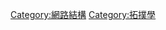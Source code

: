 {{Navbox
|name       = 網路拓撲
|title      = [[網路拓撲]]
|above      = 安排[[電腦網路]]的數據[[鏈結]]和[[节点_(电信网络)|節點]]
|state      = {{{state|expanded}}}
|listclass  = hlist

|list2  = 
* [[匯流排拓樸]]
* [[星型網|星狀拓撲]]
* [[環狀拓撲]]
* [[網狀拓撲]]
* [[樹狀拓撲]]
* [[菊花鏈拓撲]] 
* [[混合式拓撲]](英文:[[Hybrid Topology]])

|list1  = 
* [[网络拓扑|網際網路拓撲]]
}}<noinclude>
{{collapsible option}}
[[Category:網路結構]]
[[Category:拓撲學]]</noinclude>